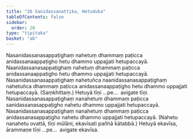 ```yaml
---
title: "26 Sanidassanattika, Hetuduka"
tableOfContents: false
sidebar:
  order: 20
type: "tipitaka"
basket: "ab"
---
```



<DynamicBreadcrumb />

<Division number="57">

<Paragraph number="135">
Nasanidassanasappaṭighaṃ nahetuṃ dhammaṃ paṭicca anidassanaappaṭigho hetu dhammo uppajjati hetupaccayā. Naanidassanasappaṭighaṃ nahetuṃ dhammaṃ paṭicca anidassanaappaṭigho hetu dhammo uppajjati hetupaccayā. Nasanidassanasappaṭighaṃ nahetuñca naanidassanasappaṭighaṃ nahetuñca dhammaṃ paṭicca anidassanaappaṭigho hetu dhammo uppajjati hetupaccayā. (Saṃkhittaṃ.) Hetuyā tīṇi …pe…  avigate tīṇi.
</Paragraph>

<Paragraph number="136">
Nasanidassanasappaṭighaṃ nanahetuṃ dhammaṃ paṭicca sanidassanasappaṭigho nahetu dhammo uppajjati hetupaccayā. Nasanidassanasappaṭighaṃ nanahetuṃ dhammaṃ paṭicca anidassanasappaṭigho nahetu dhammo uppajjati hetupaccayā. (Nahetu nanahetu ovattā, tīṇi mūlāni, ekavīsati pañhā kātabbā.) Hetuyā ekavīsa, ārammaṇe tīṇi …pe…  avigate ekavīsa.
</Paragraph>
</Division>